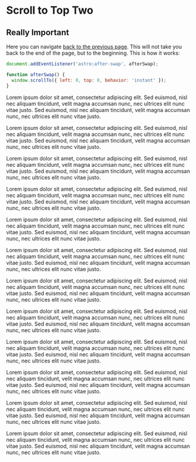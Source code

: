 # Scroll to Top Two
	


## Really Important

Here you can navigate <a href="javascript:history.back()">back to the previous page</a>. This
will not take you back to the end of the page, but to the beginning. This is how it works:

```javascript title="scroll-to-top.js"
document.addEventListener('astro:after-swap', afterSwap);

function afterSwap() {
  window.scrollTo({ left: 0, top: 0, behavior: 'instant' });
}
```
	
Lorem ipsum dolor sit amet, consectetur adipiscing elit. Sed euismod, nisl nec aliquam
tincidunt, velit magna accumsan nunc, nec ultrices elit nunc vitae justo. Sed euismod, nisl nec
aliquam tincidunt, velit magna accumsan nunc, nec ultrices elit nunc vitae justo.

Lorem ipsum dolor sit amet, consectetur adipiscing elit. Sed euismod, nisl nec aliquam
tincidunt, velit magna accumsan nunc, nec ultrices elit nunc vitae justo. Sed euismod, nisl nec
aliquam tincidunt, velit magna accumsan nunc, nec ultrices elit nunc vitae justo.

Lorem ipsum dolor sit amet, consectetur adipiscing elit. Sed euismod, nisl nec aliquam
tincidunt, velit magna accumsan nunc, nec ultrices elit nunc vitae justo. Sed euismod, nisl nec
aliquam tincidunt, velit magna accumsan nunc, nec ultrices elit nunc vitae justo.

Lorem ipsum dolor sit amet, consectetur adipiscing elit. Sed euismod, nisl nec aliquam
tincidunt, velit magna accumsan nunc, nec ultrices elit nunc vitae justo. Sed euismod, nisl nec
aliquam tincidunt, velit magna accumsan nunc, nec ultrices elit nunc vitae justo.

Lorem ipsum dolor sit amet, consectetur adipiscing elit. Sed euismod, nisl nec aliquam
tincidunt, velit magna accumsan nunc, nec ultrices elit nunc vitae justo. Sed euismod, nisl nec
aliquam tincidunt, velit magna accumsan nunc, nec ultrices elit nunc vitae justo.

Lorem ipsum dolor sit amet, consectetur adipiscing elit. Sed euismod, nisl nec aliquam
tincidunt, velit magna accumsan nunc, nec ultrices elit nunc vitae justo. Sed euismod, nisl nec
aliquam tincidunt, velit magna accumsan nunc, nec ultrices elit nunc vitae justo.

Lorem ipsum dolor sit amet, consectetur adipiscing elit. Sed euismod, nisl nec aliquam
tincidunt, velit magna accumsan nunc, nec ultrices elit nunc vitae justo. Sed euismod, nisl nec
aliquam tincidunt, velit magna accumsan nunc, nec ultrices elit nunc vitae justo.

Lorem ipsum dolor sit amet, consectetur adipiscing elit. Sed euismod, nisl nec aliquam
tincidunt, velit magna accumsan nunc, nec ultrices elit nunc vitae justo. Sed euismod, nisl nec
aliquam tincidunt, velit magna accumsan nunc, nec ultrices elit nunc vitae justo.

Lorem ipsum dolor sit amet, consectetur adipiscing elit. Sed euismod, nisl nec aliquam
tincidunt, velit magna accumsan nunc, nec ultrices elit nunc vitae justo. Sed euismod, nisl nec
aliquam tincidunt, velit magna accumsan nunc, nec ultrices elit nunc vitae justo.

Lorem ipsum dolor sit amet, consectetur adipiscing elit. Sed euismod, nisl nec aliquam
tincidunt, velit magna accumsan nunc, nec ultrices elit nunc vitae justo. Sed euismod, nisl nec
aliquam tincidunt, velit magna accumsan nunc, nec ultrices elit nunc vitae justo.

Lorem ipsum dolor sit amet, consectetur adipiscing elit. Sed euismod, nisl nec aliquam
tincidunt, velit magna accumsan nunc, nec ultrices elit nunc vitae justo. Sed euismod, nisl nec
aliquam tincidunt, velit magna accumsan nunc, nec ultrices elit nunc vitae justo.

<a id="down"/>
Lorem ipsum dolor sit amet, consectetur adipiscing elit. Sed euismod, nisl nec aliquam
tincidunt, velit magna accumsan nunc, nec ultrices elit nunc vitae justo. Sed euismod, nisl nec
aliquam tincidunt, velit magna accumsan nunc, nec ultrices elit nunc vitae justo.
